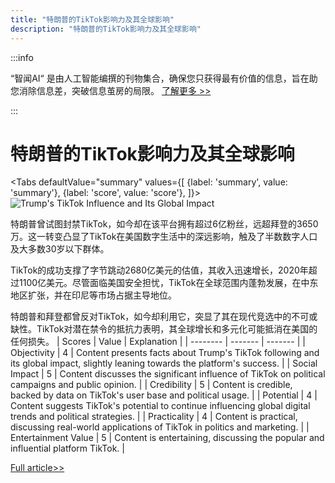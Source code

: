 ```yaml
---
title: "特朗普的TikTok影响力及其全球影响"
description: "特朗普的TikTok影响力及其全球影响"
---
```



:::info

“智闻AI“ 是由人工智能编撰的刊物集合，确保您只获得最有价值的信息，旨在助您消除信息差，突破信息茧房的局限。  [了解更多 >>](/)

:::

# 特朗普的TikTok影响力及其全球影响


<Tabs
	defaultValue="summary"
	values={[
	{label: 'summary', value: 'summary'},
	{label: 'score', value: 'score'},
]}>
<TabItem value="summary">
<img
  src="https://image.informedainews.com/2024/06/Pol-V2b-1718077362-0.jpg"
  alt="Trump's TikTok Influence and Its Global Impact"
/>



特朗普曾试图封禁TikTok，如今却在该平台拥有超过6亿粉丝，远超拜登的3650万。这一转变凸显了TikTok在美国数字生活中的深远影响，触及了半数数字人口及大多数30岁以下群体。

TikTok的成功支撑了字节跳动2680亿美元的估值，其收入迅速增长，2020年超过1100亿美元。尽管面临美国安全担忧，TikTok在全球范围内蓬勃发展，在中东地区扩张，并在印尼等市场占据主导地位。

特朗普和拜登都曾反对TikTok，如今却利用它，突显了其在现代竞选中的不可或缺性。TikTok对潜在禁令的抵抗力表明，其全球增长和多元化可能抵消在美国的任何损失。
</TabItem>
<TabItem value="score">
	| Scores     | Value   | Explanation |
	| -------- | ------- | ------- |
	| Objectivity  | 4    | Content presents facts about Trump's TikTok following and its global impact, slightly leaning towards the platform's success.    |
	| Social Impact | 5     | Content discusses the significant influence of TikTok on political campaigns and public opinion.    |
	| Credibility    | 5    | Content is credible, backed by data on TikTok's user base and political usage.    |
	| Potential    | 4    | Content suggests TikTok's potential to continue influencing global digital trends and political strategies.    |
	| Practicality    | 4    | Content is practical, discussing real-world applications of TikTok in politics and marketing.    |
	| Entertainment Value    | 5    | Content is entertaining, discussing the popular and influential platform TikTok.    |
</TabItem>
</Tabs>

[Full article>>](https://www.cnbeta.com.tw/articles/tech/1434194.htm)
